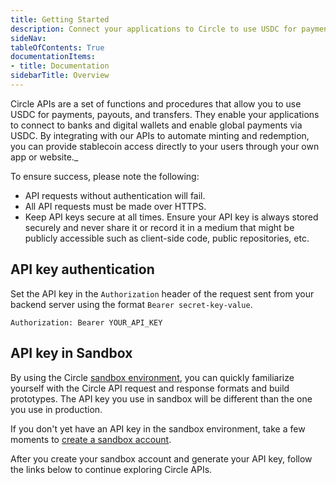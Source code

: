 ```yaml
---
title: Getting Started
description: Connect your applications to Circle to use USDC for payments, payouts, and transfers.
sideNav: 
tableOfContents: True
documentationItems:
- title: Documentation
sidebarTitle: Overview
---
```


Circle APIs are a set of functions and procedures that allow you to use USDC
for payments, payouts, and transfers. They enable your applications to connect
to banks and digital wallets and enable global payments via USDC. By integrating
with our APIs to automate minting and redemption, you can provide stablecoin
access directly to your users through your own app or website._

To ensure success, please note the following:

- API requests without authentication will fail.
- All API requests must be made over HTTPS.
- Keep API keys secure at all times. Ensure your API key is always stored
  securely and never share it or record it in a medium that might be publicly
  accessible such as client-side code, public repositories, etc.

## API key authentication

Set the API key in the `Authorization` header of the request sent from your
backend server using the format `Bearer secret-key-value`.

```text API Authentication
Authorization: Bearer YOUR_API_KEY
```

## API key in Sandbox

By using the Circle
[sandbox environment](/circle-mint/circle-apis-production-sandbox-environments),
you can quickly familiarize yourself with the Circle API request and response
formats and build prototypes. The API key you use in sandbox will be different
than the one you use in production.

If you don't yet have an API key in the sandbox environment, take a few moments
to [create a sandbox account](https://app-sandbox.circle.com).

<Card
  horizontal
  title="Create a sandbox account"
  href="https://app-sandbox.circle.com/"
/>

After you create your sandbox account and generate your API key, follow the
links below to continue exploring Circle APIs.
